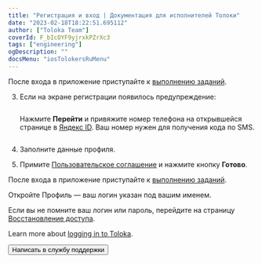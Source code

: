 ```yaml
---
title: "Регистрация и вход | Документация для исполнителей Толоки"
date: "2023-02-18T18:22:51.695112"
author: ["Toloka Team"]
coverId: F_bIcOYF9yjrxkPZrXc3
tags: ["engineering"]
ogDescription: ""
docsMenu: "iosTolokersRuMenu"
---
```



<RuAuthContent1/>

После входа в приложение приступайте к [выполнению заданий](../tasks).

<RuAuthContent2/>

3. Если на экране регистрации появилось предупреждение:

    <Cut title="Не привязан номер телефона">

    <Image width="260px" withBackground imageId="1677848025013" alt="" />

    Нажмите **Перейти** и привяжите номер телефона на открывшейся странице в [Яндекс ID](https://passport.yandex.ru/). Ваш номер нужен для получения кода по SMS.

    </Cut>

    <Cut title="Номер телефона привязан к другому аккаунту">

    <Image width="260px" withBackground imageId="1677848017286" alt="" />

    <RuAuthContent3/>

    </Cut>

1. Заполните данные профиля.

1. Примите [Пользовательское соглашение](https://yandex.ru/legal/toloka_useragreement/index.html) и нажмите кнопку **Готово**.

После входа в приложение приступайте к [выполнению заданий](../tasks).

<RuAuthContent4/>

<RuFaqLoginCommon1/>

<Cut title="Где посмотреть свой логин в мобильном приложении">

Откройте Профиль — ваш логин указан под вашим именем.

</Cut>

<Cut title="Не помню логин или пароль">

Если вы не помните ваш логин или пароль, перейдите на страницу [Восстановление доступа](https://passport.yandex.ru/passport?mode=restore).

Learn more about [logging in to Toloka](#registered).

</Cut>

<RuFaqLoginCommon2/>

<Button themeColor="light" view="default" size="l" type="link" url="../troubleshooting/support?form-source=auth">Написать в службу поддержки</Button>
